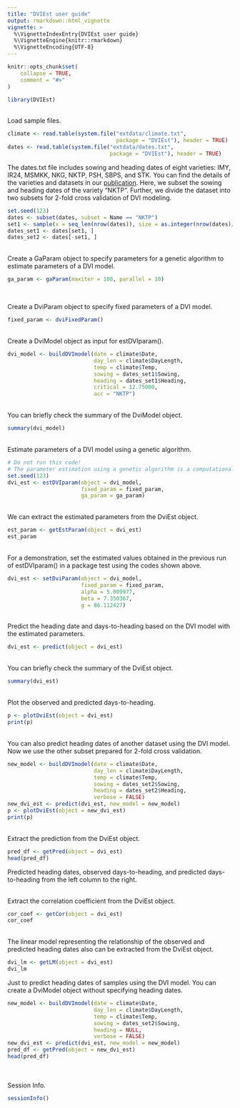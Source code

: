 ```yaml
---
title: "DVIEst user guide"
output: rmarkdown::html_vignette
vignette: >
  %\VignetteIndexEntry{DVIEst user guide}
  %\VignetteEngine{knitr::rmarkdown}
  %\VignetteEncoding{UTF-8}
---
```


```r
knitr::opts_chunk$set(
    collapse = TRUE,
    comment = "#>"
)
```

```r
library(DVIEst)
```

<br>
Load sample files.
```r
climate <- read.table(system.file("extdata/climate.txt",
                                  package = "DVIEst"), header = TRUE)
dates <- read.table(system.file("extdata/dates.txt",
                                package = "DVIEst"), header = TRUE)
```

The dates.txt file includes sowing and heading dates of eight varieties: IMY, 
IR24, MSMKK, NKG, NKTP, PSH, SBPS, and STK.
You can find the details of the varieties and datasets in our [publication]().
Here, we subset the sowing and heading dates of the variety "NKTP". Further, 
we divide the dataset into two subsets for 2-fold cross validation of DVI 
modeling.
```r
set.seed(123)
dates <- subset(dates, subset = Name == "NKTP")
set1 <- sample(x = seq_len(nrow(dates)), size = as.integer(nrow(dates)/2))
dates_set1 <- dates[set1, ]
dates_set2 <- dates[-set1, ]
```

<br>
Create a GaParam object to specify parameters for a genetic algorithm to 
estimate parameters of a DVI model.
```r
ga_param <- gaParam(maxiter = 100, parallel = 10)
```
<br>

Create a DviParam object to specify fixed parameters of a DVI model.
```r
fixed_param <- dviFixedParam()
```

<br>
Create a DviModel object as input for estDVIparam().
```r
dvi_model <- buildDVImodel(date = climate$Date, 
                           day_len = climate$DayLength,
                           temp = climate$Temp, 
                           sowing = dates_set1$Sowing,
                           heading = dates_set1$Heading, 
                           critical = 12.75000,
                           acc = "NKTP")
```

<br>
You can briefly check the summary of the DviModel object.
```r
summary(dvi_model)
```


<br>
Estimate parameters of a DVI model using a genetic algorithm.
```r
# Do not run this code!
# The parameter estimation using a genetic algorithm is a computational burden.
set.seed(123)
dvi_est <- estDVIparam(object = dvi_model, 
                       fixed_param = fixed_param, 
                       ga_param = ga_param)
```

<br>
We can extract the estimated parameters from the DviEst object.
```r
est_param <- getEstParam(object = dvi_est)
est_param
```

<br>
For a demonstration, set the estimated values obtained in the previous run of
estDVIparam() in a package test using the codes shown above.
```r
dvi_est <- setDviParam(object = dvi_model,
                       fixed_param = fixed_param,
                       alpha = 5.009977, 
                       beta = 7.350367, 
                       g = 86.112427)
```


<br>
Predict the heading date and days-to-heading based on the DVI model with the 
estimated parameters.
```r
dvi_est <- predict(object = dvi_est)
```

<br>
You can briefly check the summary of the DviEst object.
```r
summary(dvi_est)
```


<br>
Plot the observed and predicted days-to-heading. 
```r
p <- plotDviEst(object = dvi_est)
print(p)
```

<br>
You can also predict heading dates of another dataset using the DVI model.
Now we use the other subset prepared for 2-fold cross validation.
```r
new_model <- buildDVImodel(date = climate$Date,
                           day_len = climate$DayLength, 
                           temp = climate$Temp,
                           sowing = dates_set2$Sowing, 
                           heading = dates_set2$Heading,
                           verbose = FALSE)
new_dvi_est <- predict(dvi_est, new_model = new_model)
p <- plotDviEst(object = new_dvi_est)
print(p)
```


<br>
Extract the prediction from the DviEst object.
```r
pred_df <- getPred(object = dvi_est)
head(pred_df)
```
Predicted heading dates, observed days-to-heading, and predicted days-to-heading
from the left column to the right.

<br>
Extract the correlation coefficient from the DviEst object.
```r
cor_coef <- getCor(object = dvi_est)
cor_coef
```

<br>
The linear model representing the relationship of the observed and predicted 
heading dates also can be extracted from the DviEst object.
```r
dvi_lm <- getLM(object = dvi_est)
dvi_lm
```

Just to predict heading dates of samples using the DVI model.
You can create a DviModel object without specifying heading dates.
```r
new_model <- buildDVImodel(date = climate$Date,
                           day_len = climate$DayLength, 
                           temp = climate$Temp,
                           sowing = dates_set2$Sowing, 
                           heading = NULL,
                           verbose = FALSE)
new_dvi_est <- predict(dvi_est, new_model = new_model)
pred_df <- getPred(object = new_dvi_est)
head(pred_df)
```

<br>
<br>
Session Info.
```r
sessionInfo()
```

